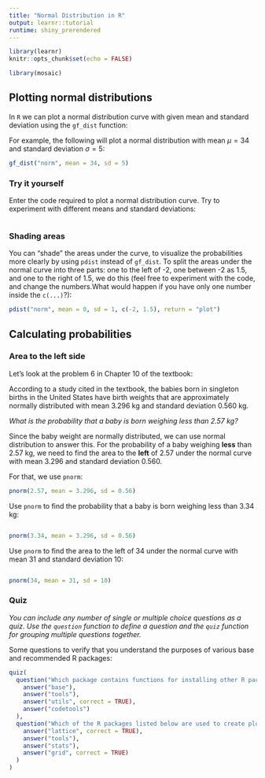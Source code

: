 ```yaml
---
title: "Normal Distribution in R"
output: learnr::tutorial
runtime: shiny_prerendered
---
```

```r
library(learnr)
knitr::opts_chunk$set(echo = FALSE)
```

```r
library(mosaic)
```


## Plotting normal distributions

In `R` we can plot a normal distribution curve with given mean and standard deviation using the `gf_dist` function:

For example, the following will plot a normal distribution with mean $\mu = 34$ and standard deviation $\sigma = 5$:

```r
gf_dist("norm", mean = 34, sd = 5)
```


### Try it yourself

Enter the code required to plot a normal distribution curve. Try to experiment with different means and standard deviations:

```r

```

### Shading areas

You can "shade" the areas under the curve, to visualize the probabilities more clearly by using `pdist` instead of `gf_dist`.  To split the areas under the normal curve into three parts: one to the left of -2, one between -2 as 1.5, and one to the right of 1.5, we do this (feel free to experiment with the code, and change the numbers.What would happen if you have only one number inside the `c(...)`?):

```r
pdist("norm", mean = 0, sd = 1, c(-2, 1.5), return = "plot")
```

## Calculating probabilities

### Area to the left side

Let's look at the problem 6 in Chapter 10 of the textbook:

According to a study cited in the textbook,
the babies born in singleton births in the United States have birth weights that are approximately normally distributed with mean 3.296 kg and standard deviation 0.560 kg.

_What is the probability that a baby is born weighing less than 2.57 kg?_

Since the baby weight are normally distributed, we can use normal distribution to answer this.  For the probability of a baby weighing __less__ than 2.57 kg, we need to find the area to the __left__ of 2.57 under the normal curve with mean 3.296 and standard deviation 0.560.

For that, we use `pnorm`:

```r
pnorm(2.57, mean = 3.296, sd = 0.56)
```

Use `pnorm` to find the probability that a baby is born weighing less than 3.34 kg:

```r

```

```r
pnorm(3.34, mean = 3.296, sd = 0.56)
```

Use `pnorm` to find the area to the left of 34 under the normal curve with mean 31 and standard deviation 10:

```r

```

```r
pnorm(34, mean = 31, sd = 10)
```


### Quiz

*You can include any number of single or multiple choice questions as a quiz. Use the `question` function to define a question and the `quiz` function for grouping multiple questions together.*

Some questions to verify that you understand the purposes of various base and recommended R packages:

```r
quiz(
  question("Which package contains functions for installing other R packages?",
    answer("base"),
    answer("tools"),
    answer("utils", correct = TRUE),
    answer("codetools")
  ),
  question("Which of the R packages listed below are used to create plots?",
    answer("lattice", correct = TRUE),
    answer("tools"),
    answer("stats"),
    answer("grid", correct = TRUE)
  )
)
```
